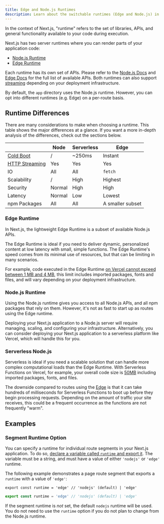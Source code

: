 ```yaml
---
title: Edge and Node.js Runtimes
description: Learn about the switchable runtimes (Edge and Node.js) in Next.js.
---
```


In the context of Next.js, "runtime" refers to the set of libraries, APIs, and general functionality available to your code during execution.

Next.js has two server runtimes where you can render parts of your application code:

-   [Node.js Runtime](#nodejs-runtime)
-   [Edge Runtime](#edge-runtime)

Each runtime has its own set of APIs. Please refer to the [Node.js Docs](https://nodejs.org/docs/latest/api/) and [Edge Docs](/docs/app/api-reference/edge) for the full list of available APIs. Both runtimes can also support [streaming](/docs/app/building-your-application/routing/loading-ui-and-streaming) depending on your deployment infrastructure.

By default, the `app` directory uses the Node.js runtime. However, you can opt into different runtimes (e.g. Edge) on a per-route basis.

## Runtime Differences

There are many considerations to make when choosing a runtime. This table shows the major differences at a glance. If you want a more in-depth analysis of the differences, check out the sections below.

|                                                                                                                                                     | Node   | Serverless | Edge             |
| --------------------------------------------------------------------------------------------------------------------------------------------------- | ------ | ---------- | ---------------- |
| [Cold Boot](https://vercel.com/docs/concepts/get-started/compute#cold-and-hot-boots?utm_source=next-site&utm_medium=docs&utm_campaign=next-website) | /      | ~250ms     | Instant          |
| [HTTP Streaming](/docs/app/building-your-application/routing/loading-ui-and-streaming)                                                              | Yes    | Yes        | Yes              |
| IO                                                                                                                                                  | All    | All        | `fetch`          |
| Scalability                                                                                                                                         | /      | High       | Highest          |
| Security                                                                                                                                            | Normal | High       | High             |
| Latency                                                                                                                                             | Normal | Low        | Lowest           |
| npm Packages                                                                                                                                        | All    | All        | A smaller subset |

### Edge Runtime

In Next.js, the lightweight Edge Runtime is a subset of available Node.js APIs.

The Edge Runtime is ideal if you need to deliver dynamic, personalized content at low latency with small, simple functions. The Edge Runtime's speed comes from its minimal use of resources, but that can be limiting in many scenarios.

For example, code executed in the Edge Runtime [on Vercel cannot exceed between 1 MB and 4 MB](https://vercel.com/docs/concepts/limits/overview#edge-middleware-and-edge-functions-size), this limit includes imported packages, fonts and files, and will vary depending on your deployment infrastructure.

### Node.js Runtime

Using the Node.js runtime gives you access to all Node.js APIs, and all npm packages that rely on them. However, it's not as fast to start up as routes using the Edge runtime.

Deploying your Next.js application to a Node.js server will require managing, scaling, and configuring your infrastructure. Alternatively, you can consider deploying your Next.js application to a serverless platform like Vercel, which will handle this for you.

### Serverless Node.js

Serverless is ideal if you need a scalable solution that can handle more complex computational loads than the Edge Runtime. With Serverless Functions on Vercel, for example, your overall code size is [50MB](https://vercel.com/docs/concepts/limits/overview#serverless-function-size) including imported packages, fonts, and files.

The downside compared to routes using the [Edge](https://vercel.com/docs/concepts/functions/edge-functions) is that it can take hundreds of milliseconds for Serverless Functions to boot up before they begin processing requests. Depending on the amount of traffic your site receives, this could be a frequent occurrence as the functions are not frequently "warm".

<AppOnly>

## Examples

### Segment Runtime Option

You can specify a runtime for individual route segments in your Next.js application. To do so, [declare a variable called `runtime` and export it](/docs/app/api-reference/file-conventions/route-segment-config). The variable must be a string, and must have a value of either `'nodejs'` or `'edge'` runtime.

The following example demonstrates a page route segment that exports a `runtime` with a value of `'edge'`:

```tsx filename="app/page.tsx" switcher
export const runtime = 'edge' // 'nodejs' (default) | 'edge'
```

```jsx filename="app/page.js" switcher
export const runtime = 'edge' // 'nodejs' (default) | 'edge'
```

If the segment runtime is _not_ set, the default `nodejs` runtime will be used. You do not need to use the `runtime` option if you do not plan to change from the Node.js runtime.

</AppOnly>
